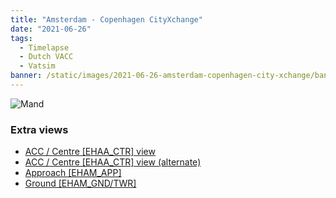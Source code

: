 ```yaml
---
title: "Amsterdam - Copenhagen CityXchange"
date: "2021-06-26"
tags:
  - Timelapse
  - Dutch VACC
  - Vatsim
banner: /static/images/2021-06-26-amsterdam-copenhagen-city-xchange/banner.jpg
---
```


<Youtube src="https://www.youtube-nocookie.com/embed/GVq8DSM9kME" />

![Mand](https://i.imgur.com/i4waWY7.png)

### Extra views
- [ACC / Centre [EHAA_CTR] view](https://youtu.be/p6lZozJ84PI)
- [ACC / Centre [EHAA_CTR] view (alternate)](https://youtu.be/aSNYUCqNiaM)
- [Approach [EHAM_APP]](https://youtu.be/TlA2AvzONK8)
- [Ground [EHAM_GND/TWR]](https://youtu.be/y_uatsbmlFM)